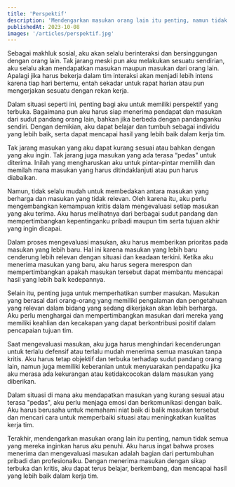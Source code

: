 ```yaml
---
title: 'Perspektif'
description: 'Mendengarkan masukan orang lain itu penting, namun tidak semua yang mereka inginkan harus aku penuhi'
publishedAt: 2023-10-08
images: '/articles/perspektif.jpg'
---
```


Sebagai makhluk sosial, aku akan selalu berinteraksi dan bersinggungan dengan orang lain. Tak jarang meski pun aku melakukan sesuatu sendirian, aku selalu akan mendapatkan masukan maupun masukan dari orang lain. Apalagi jika harus bekerja dalam tim interaksi akan menjadi lebih intens karena tiap hari bertemu, entah sekadar untuk rapat harian atau pun mengerjakan sesuatu dengan rekan kerja.

Dalam situasi seperti ini, penting bagi aku untuk memiliki perspektif yang terbuka. Bagaimana pun aku harus siap menerima pendapat dan masukan dari sudut pandang orang lain, bahkan jika berbeda dengan pandanganku sendiri. Dengan demikian, aku dapat belajar dan tumbuh sebagai individu yang lebih baik, serta dapat mencapai hasil yang lebih baik dalam kerja tim.

Tak jarang masukan yang aku dapat kurang sesuai atau bahkan dengan yang aku ingin. Tak jarang juga masukan yang ada terasa “pedas” untuk diterima. Inilah yang mengharuskan aku untuk pintar-pintar memilih dan memilah mana masukan yang harus ditindaklanjuti atau pun harus diabaikan.

Namun, tidak selalu mudah untuk membedakan antara masukan yang berharga dan masukan yang tidak relevan. Oleh karena itu, aku perlu mengembangkan kemampuan kritis dalam mengevaluasi setiap masukan yang aku terima. Aku harus melihatnya dari berbagai sudut pandang dan mempertimbangkan kepentinganku pribadi maupun tim serta tujuan akhir yang ingin dicapai.

Dalam proses mengevaluasi masukan, aku harus memberikan prioritas pada masukan yang lebih baru. Hal ini karena masukan yang lebih baru cenderung lebih relevan dengan situasi dan keadaan terkini. Ketika aku menerima masukan yang baru, aku harus segera merespon dan mempertimbangkan apakah masukan tersebut dapat membantu mencapai hasil yang lebih baik kedepannya.

Selain itu, penting juga untuk memperhatikan sumber masukan. Masukan yang berasal dari orang-orang yang memiliki pengalaman dan pengetahuan yang relevan dalam bidang yang sedang dikerjakan akan lebih berharga. Aku perlu menghargai dan mempertimbangkan masukan dari mereka yang memiliki keahlian dan kecakapan yang dapat berkontribusi positif dalam pencapaian tujuan tim.

Saat mengevaluasi masukan, aku juga harus menghindari kecenderungan untuk terlalu defensif atau terlalu mudah menerima semua masukan tanpa kritis. Aku harus tetap objektif dan terbuka terhadap sudut pandang orang lain, namun juga memiliki keberanian untuk menyuarakan pendapatku jika aku merasa ada kekurangan atau ketidakcocokan dalam masukan yang diberikan.

Dalam situasi di mana aku mendapatkan masukan yang kurang sesuai atau terasa "pedas", aku perlu menjaga emosi dan berkomunikasi dengan baik. Aku harus berusaha untuk memahami niat baik di balik masukan tersebut dan mencari cara untuk memperbaiki situasi atau meningkatkan kualitas kerja tim.

Terakhir, mendengarkan masukan orang lain itu penting, namun tidak semua yang mereka inginkan harus aku penuhi. Aku harus ingat bahwa proses menerima dan mengevaluasi masukan adalah bagian dari pertumbuhan pribadi dan profesionalku. Dengan menerima masukan dengan sikap terbuka dan kritis, aku dapat terus belajar, berkembang, dan mencapai hasil yang lebih baik dalam kerja tim.
